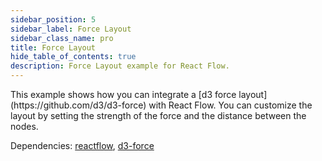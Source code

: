 ```yaml
---
sidebar_position: 5
sidebar_label: Force Layout
sidebar_class_name: pro
title: Force Layout
hide_table_of_contents: true
description: Force Layout example for React Flow.
---
```



<ExampleLayout>
This example shows how you can integrate a [d3 force layout](https://github.com/d3/d3-force) with React Flow. You can customize the layout by setting the strength of the force and the distance between the nodes.

Dependencies: [reactflow](https://www.npmjs.com/package/reactflow), [d3-force](https://www.npmjs.com/package/d3-force)

<ProExampleViewer slug="force-layout" />
</ExampleLayout>
